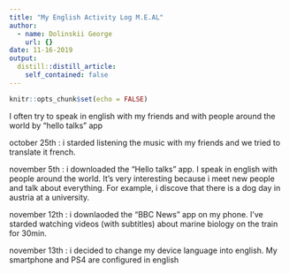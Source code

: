 ```yaml
---
title: "My English Activity Log M.E.AL"
author:
  - name: Dolinskii George
    url: {}
date: 11-16-2019
output:
  distill::distill_article:
    self_contained: false
---
```


```r
knitr::opts_chunk$set(echo = FALSE)
```


I often try to speak in english with my friends and with people around the world by "hello talks" app

october 25th : i starded listening the music with my friends and we tried to translate it french.

november 5th : i downloaded the "Hello talks" app. I speak in english with people around the world. It's very interesting because i meet new people and talk about everything. For example, i discove that there is a  dog day in austria at a university.

november 12th : i downlaoded the "BBC News" app on my phone. I've starded watching videos (with subtitles) about marine biology on the train for 30min.

november 13th : i decided to change my device language into english. My smartphone and PS4 are configured in english
